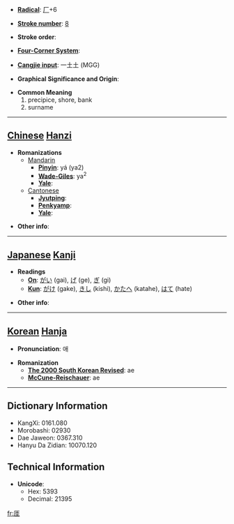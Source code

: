 * '''[[Wiktionary:Chinese radical index| Radical]]''': [[Wiktionary:Chinese radical index 厂|厂]]+6

* '''[[Wiktionary:Chinese total strokes index|Stroke number]]''': [[Wiktionary:Chinese total strokes index 8|8]]

* '''Stroke order''': 

* '''[[Wiktionary:Chinese four corner index|Four-Corner System]]''': 

* '''[[Wiktionary:Chinese Cangjie index|Cangjie input]]''': 一土土 (MGG)

* '''Graphical Significance and Origin''': 

* '''Common Meaning'''
*#precipice, shore, bank
*# surname


----

== [[Chinese]] [[Hanzi]] ==

* '''Romanizations'''
** [[Mandarin]]
*** '''[[Pinyin]]''': yá (ya2)
*** '''[[Wade-Giles]]''': ya<sup>2</sup>
*** '''[[Yale]]''': 
**[[Cantonese]]
***'''[[Jyutping]]''':
***'''[[Penkyamp]]''': 
***'''[[Yale]]''': 

* '''Other info''': 

----

== [[Japanese]] [[Kanji]] ==

* '''Readings'''
** '''[[On]]''': [[がい]] (gai), [[げ]] (ge), [[ぎ]] (gi)
** '''[[Kun]]''': [[がけ]] (gake), [[きし]] (kishi), [[かたへ]] (katahe), [[はて]] (hate)

* '''Other info''':  

----

== [[Korean]] [[Hanja]] ==

* '''Pronunciation''': 애

* '''Romanization'''
** '''[[The 2000 South Korean Revised Romanization|The 2000 South Korean Revised]]''': ae
** '''[[McCune-Reischauer]]''': ae

----

== Dictionary Information ==

* KangXi: 0161.080
* Morobashi: 02930
* Dae Jaweon: 0367.310
* Hanyu Da Zidian: 10070.120

== Technical Information ==

* '''Unicode''':
** Hex: 5393
** Decimal: 21395

[[fr:厓]]